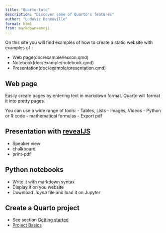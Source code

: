 ```yaml
---
title: "Quarto-tuto"
description: "Discover some of Quarto's features"
author: "Ludovic Deneuville"
format: html
from: markdown+emoji
---
```


On this site you will find examples of how to create a static website with examples of :

- Web page(doc/example/lesson.qmd)
- Notebook(doc/example/notebook.qmd)
- Presentation(doc/example/presentation.qmd)


## Web page

Easily create pages by entering text in markdown format. Quarto will format it into pretty pages.

You can use a wide range of tools:
- Tables, Lists
- Images, Videos
- Python or R code
- mathematical formulas
- Export pdf


## Presentation with [revealJS](https://quarto.org/docs/presentations/revealjs/){.external target="_blank"}

- Speaker view
- chalkboard
- print-pdf


## Python notebooks

- Write it with markdown syntax
- Display it on you website
- Download *.ipynb* file and load it on Jupyter


## Create a Quarto project

- See section [Getting started](doc/create-website.qmd)
- [Project Basics](https://quarto.org/docs/projects/quarto-projects.html){.external target="_blank"}
